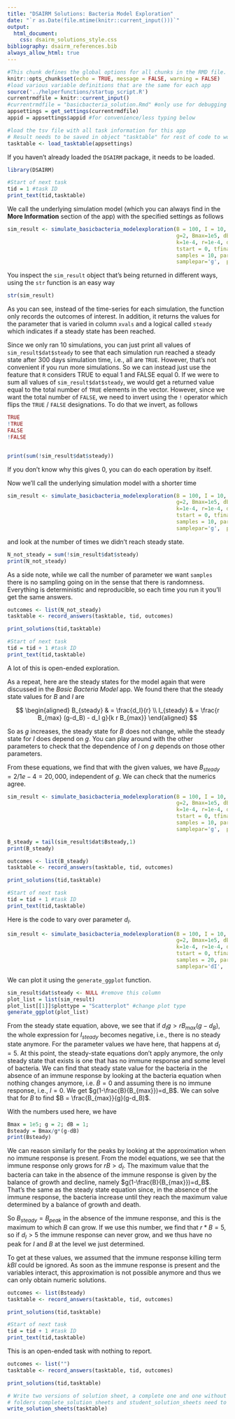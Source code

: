```yaml
---
title: "DSAIRM Solutions: Bacteria Model Exploration"
date: "`r as.Date(file.mtime(knitr::current_input()))`"
output: 
  html_document:
    css: dsairm_solutions_style.css
bibliography: dsairm_references.bib
always_allow_html: true
---
```



```r
#This chunk defines the global options for all chunks in the RMD file.
knitr::opts_chunk$set(echo = TRUE, message = FALSE, warning = FALSE)
#load various variable definitions that are the same for each app
source('../helperfunctions/startup_script.R')
currentrmdfile = knitr::current_input() 
#currentrmdfile = "basicbacteria_solution.Rmd" #only use for debugging
appsettings = get_settings(currentrmdfile)
appid = appsettings$appid #for convenience/less typing below
```

```r
#load the tsv file with all task information for this app
# Result needs to be saved in object "tasktable" for rest of code to work below
tasktable <- load_tasktable(appsettings)
```


If you haven't already loaded the `DSAIRM` package, it needs to be loaded. 


```R
library(DSAIRM)
```


<!-- Start task 1 -->


<div class = "task">
```r
#Start of next task
tid = 1 #task ID
print_text(tid,tasktable)
```
</div>


We call the underlying simulation model (which you can always find in the __More Information__ section of the app) with the specified settings as follows

```r
sim_result <- simulate_basicbacteria_modelexploration(B = 100, I = 10, 
                                                      g=2, Bmax=1e5, dB=1, 
                                                      k=1e-4, r=1e-4, dI=2, 
                                                      tstart = 0, tfinal = 300, dt = 0.1, 
                                                      samples = 10, parmin=2, parmax=10, 
                                                      samplepar='g',  pardist = 'lin')
```

You inspect the `sim_result` object that's being returned in different ways, using the `str` function is an easy way

```r
str(sim_result)
```

As you can see, instead of the time-series for each simulation, the function only records the outcomes of interest. In addition, it returns the values for the parameter that is varied in column `xvals` and a logical called `steady` which indicates if a steady state has been reached.

Since we only ran 10 simulations, you can just print all values of `sim_result$dat$steady` to see that each simulation run reached a steady state after 300 days simulation time, i.e., all are `TRUE`. However, that's not convenient if you run more simulations. So we can instead just use the feature that `R` considers TRUE to equal 1 and FALSE equal 0. If we were to sum all values of `sim_result$dat$steady`, we would get a returned value equal to the total number of `TRUE` elements in the vector. However, since we want the total number of `FALSE`, we need to invert using the `!` operator which flips the `TRUE` / `FALSE` designations. To do that we invert, as follows

```r
TRUE
!TRUE
FALSE
!FALSE


print(sum(!sim_result$dat$steady))
```

If you don't know why this gives 0, you can do each operation by itself.

Now we'll call the underlying simulation model with a shorter time

```r
sim_result <- simulate_basicbacteria_modelexploration(B = 100, I = 10, 
                                                      g=2, Bmax=1e5, dB=1, 
                                                      k=1e-4, r=1e-4, dI=2, 
                                                      tstart = 0, tfinal = 20, dt = 0.1, 
                                                      samples = 10, parmin=2, parmax=10, 
                                                      samplepar='g',  pardist = 'lin')
```

and look at the number of times we didn't reach steady state.

```r
N_not_steady = sum(!sim_result$dat$steady)
print(N_not_steady)
```

As a side note, while we call the number of parameter we want `samples` there is no sampling going on in the sense that there is randomness. Everything is deterministic and reproducible, so each time you run it you'll get the same answers.



```r
outcomes <- list(N_not_steady)
tasktable <- record_answers(tasktable, tid, outcomes)
```

<div class = "solution">
```r
print_solutions(tid,tasktable)
```
</div>


<!-- Start Task 2-->

<div class = "task">
```r
#Start of next task
tid = tid + 1 #task ID
print_text(tid,tasktable)
```
</div>

A lot of this is open-ended exploration. 

As a repeat, here are the steady states for the model again that were discussed in the _Basic Bacteria Model_ app. 
We found there that the steady state values for $B$ and $I$ are

$$
\begin{aligned}
B_{steady} & = \frac{d_I}{r} \\
I_{steady} & = \frac{r B_{max} (g-d_B) - d_I g}{k r B_{max}}
\end{aligned}
$$

So as $g$ increases, the steady state for $B$ does not change, while the steady state for $I$ does depend on $g$. You can play around with the other parameters to check that the dependence of $I$ on $g$ depends on those other parameters.

From these equations, we find that with the given values, we have $B_{steady} = 2/1e-4 = 20,000$, independent of $g$. We can check that the numerics agree.


```r
sim_result <- simulate_basicbacteria_modelexploration(B = 100, I = 10, 
                                                      g=2, Bmax=1e5, dB=1, 
                                                      k=1e-4, r=1e-4, dI=2, 
                                                      tstart = 0, tfinal = 300, dt = 0.1, 
                                                      samples = 10, parmin=2, parmax=10, 
                                                      samplepar='g',  pardist = 'lin')
```


```r
B_steady = tail(sim_result$dat$Bsteady,1)
print(B_steady)
```


```r
outcomes <- list(B_steady)
tasktable <- record_answers(tasktable, tid, outcomes)
```

<div class = "solution">
```r
print_solutions(tid,tasktable)
```
</div>


<!-- Start Task 3-->

<div class = "task">
```r
#Start of next task
tid = tid + 1 #task ID
print_text(tid,tasktable)
```
</div>


Here is the code to vary over parameter $d_I$.


```r
sim_result <- simulate_basicbacteria_modelexploration(B = 100, I = 10, 
                                                      g=2, Bmax=1e5, dB=1, 
                                                      k=1e-4, r=1e-4, dI=2, 
                                                      tstart = 0, tfinal = 300, dt = 0.1, 
                                                      samples = 20, parmin=1, parmax=10, 
                                                      samplepar='dI',  pardist = 'lin')
```


We can plot it using the `generate_ggplot` function.

```r
sim_result$dat$steady <- NULL #remove this column
plot_list = list(sim_result)
plot_list[[1]]$plottype = "Scatterplot" #change plot type
generate_ggplot(plot_list)
```

From the steady state equation, above, we see that if $d_I g > r B_{max} (g-d_B)$, the whole expression for $I_{steady}$ becomes negative, i.e., there is no steady state anymore. For the parameter values we have here, that happens at $d_I = 5$. At this point, the steady-state equations don't apply anymore, the only steady state that exists is one that has no immune response and some level of bacteria. We can find that steady state value for the bacteria in the absence of an immune response by looking at the bacteria equation when nothing changes anymore, i.e. $\dot B = 0$ and assuming there is no immune response, i.e., $I=0$. We get $g(1-\frac{B}{B_{max}})=d_B$. We can solve that for $B$ to find $B = \frac{B_{max}}{g}(g-d_B)$.

With the numbers used here, we have
```r
Bmax = 1e5; g = 2; dB = 1;
Bsteady = Bmax/g*(g-dB)
print(Bsteady)
```


We can reason similarly for the peaks by looking at the approximation when no immune response is present. From the model equations, we see that the immune response only grows for $r B > d_I$. The maximum value that the bacteria can take in the absence of the immune response is given by the balance of growth and decline, namely $g(1-\frac{B}{B_{max}})=d_B$. That's the same as the steady state equation since, in the absence of the immune response, the bacteria increase until they reach the maximum value determined by a balance of growth and death.

So $B_{steady} = B_{peak}$ in the absence of the immune response, and this is the maximum to which $B$ can grow. If we use this number, we find that $r*B = 5$, so if $d_I>5$ the immune response can never grow, and we thus have no peak for $I$ and $B$ at the level we just determined.

To get at these values, we assumed that the immune response killing term $kBI$ could be ignored. As soon as the immune response is present and the variables interact, this approximation is not possible anymore and thus we can only obtain numeric solutions.



```r
outcomes <- list(Bsteady)
tasktable <- record_answers(tasktable, tid, outcomes)
```

<div class = "solution">
```r
print_solutions(tid,tasktable)
```
</div>


<!-- Start Task 4-->

<div class = "task">
```r
#Start of next task
tid = tid + 1 #task ID
print_text(tid,tasktable)
```
</div>


This is an open-ended task with nothing to report.



```r
outcomes <- list("")
tasktable <- record_answers(tasktable, tid, outcomes)
```

<div class = "solution">
```r
print_solutions(tid,tasktable)
```
</div>



<!-- All tasks done, generate solution sheets and sheets for students -->

```r
# Write two versions of solution sheet, a complete one and one without a few columns (answers and some notes) for students.
# folders complete_solution_sheets and student_solution_sheets need to exist
write_solution_sheets(tasktable)
```
